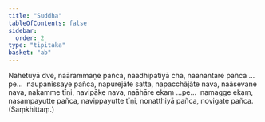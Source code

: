 ```yaml
---
title: "Suddha"
tableOfContents: false
sidebar:
  order: 2
type: "tipitaka"
basket: "ab"
---
```



<DynamicBreadcrumb />

<Division number="5">

<Paragraph number="2820">
Nahetuyā dve, naārammaṇe pañca, naadhipatiyā cha, naanantare pañca …pe…  naupanissaye pañca, napurejāte satta, napacchājāte nava, naāsevane nava, nakamme tīṇi, navipāke nava, naāhāre ekaṃ …pe…  namagge ekaṃ, nasampayutte pañca, navippayutte tīṇi, nonatthiyā pañca, novigate pañca. (Saṃkhittaṃ.)
</Paragraph>
</Division>